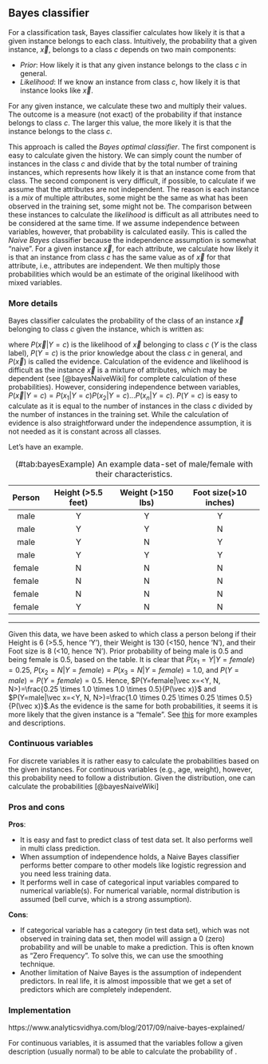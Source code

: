 ## Bayes classifier

For a classification task, Bayes classifier calculates how likely it is that a given instance belongs to each class. Intuitively, the probability that a given instance, $\vec x$, belongs to a class $c$ depends on two main components:

* *Prior*: How likely it is that any given instance belongs to the class $c$ in general. 
* *Likelihood*: If we know an instance from class $c$, how likely it is that instance looks like $\vec x$.

For any given instance, we calculate these two and multiply their values. The outcome is a measure (not exact) of the probability if that instance belongs to class $c$. The larger this value, the more likely it is that the instance belongs to the class $c$.

This approach is called the *Bayes optimal classifier*. The first component is easy to calculate given the history. We can simply count the number of instances in the class $c$ and divide that by the total number of training instances, which represents how likely it is that an instance come from that class. The second component is very difficult, if possible, to calculate if we assume that the attributes are not independent. The reason is each instance is a *mix* of multiple attributes, some might be the same as what has been observed in the training set, some might not be. The comparison between these instances to calculate the *likelihood* is difficult as all attributes need to be considered at the same time. If we assume independence between variables, however, that probability is calculated easily. This is called the *Naive Bayes* classifier because the independence assumption is somewhat "naive". For a given instance $\vec x$, for each attribute, we calculate how likely it is that an instance from class $c$ has the same value as of $\vec x$ for that attribute, i.e., attributes are independent. We then multiply those probabilities which would be an estimate of the original likelihood with mixed variables. 

### More details
Bayes classifier calculates the probability of the class of an instance $\vec x$ belonging to class $c$ given the instance, which is written as:

\begin{equation}
P(Y=c|\vec x) = \frac{P(\vec x|Y=c)P(Y=c)}{P(\vec x)} (\#eq:bayesFormulae)
\end{equation}

where $P(\vec x|Y=c)$ is the likelihood of $\vec x$ belonging to class $c$ ($Y$ is the class label), $P(Y=c)$ is the prior knowledge about the class $c$ in general, and $P(\vec x)$ is called the evidence. Calculation of the evidence and likelihood is difficult as the instance $\vec x$ is a mixture of attributes, which may be dependent (see [@bayesNaiveWiki] for complete calculation of these probabilities). However, considering independence between variables, $P(\vec x|Y=c)=P(x_1|Y=c)P(x_2|Y=c)...P(x_n|Y=c)$. $P(Y=c)$ is easy to calculate as it is equal to the number of instances in the class $c$ divided by the number of instances in the training set. While the calculation of evidence is also straightforward under the independence assumption, it is not needed as it is constant across all classes.

Let's have an example. 

Table: (\#tab:bayesExample) An example data-set of male/female with their characteristics.

| Person | Height (>5.5 feet) | Weight (>150 lbs) | Foot size(>10 inches) |
|:------:|:------------------:|:-----------------:|:---------------------:|
|  male  |          Y         |         Y         |           Y           |
|  male  |          Y         |         Y         |           N           |
|  male  |          Y         |         N         |           Y           |
|  male  |          Y         |         Y         |           Y           |
| female |          N         |         N         |           N           |
| female |          N         |         N         |           N           |
| female |          N         |         N         |           N           |
| female |          Y         |         N         |           N           |
--------------------------------------------------------------------------

Given this data, we have been asked to which class a person belong if their Height is 6 (>5.5, hence 'Y'), their Weight is 130 (<150, hence 'N'), and their Foot size is 8 (<10, hence 'N'). Prior probability of being male is 0.5 and being female is 0.5, based on the table. It is clear that $P(x_1=Y|Y=female)=0.25$, $P(x_2=N|Y=female)=P(x_3=N|Y=female)=1.0$, and $P(Y=male)=P(Y=female)=0.5$. Hence, $P(Y=female|\vec x=<Y, N, N>)=\frac{0.25 \times 1.0 \times 1.0 \times 0.5}{P(\vec x)}$ and $P(Y=male|\vec x=<Y, N, N>)=\frac{1.0 \times 0.25 \times 0.25 \times 0.5}{P(\vec x)}$.As the evidence is the same for both probabilities, it seems it is more likely that the given instance is a "female". See [this](https://www.geeksforgeeks.org/naive-bayes-classifiers/) for more examples and descriptions.

### Continuous variables
For discrete variables it is rather easy to calculate the probabilities based on the given instances. For continuous variables (e.g., age, weight), however, this probability need to follow a distribution. Given the distribution, one can calculate the probabilities 
[@bayesNaiveWiki]

### Pros and cons

**Pros**:

* It is easy and fast to predict class of test data set. It also performs well in multi class prediction.
* When assumption of independence holds, a Naive Bayes classifier performs better compare to other models like logistic regression and you need less training data.
* It performs well in case of categorical input variables compared to numerical variable(s). For numerical variable, normal distribution is assumed (bell curve, which is a strong assumption).
  
**Cons**:

* If categorical variable has a category (in test data set), which was not observed in training data set, then model will assign a 0 (zero) probability and will be unable to make a prediction. This is often known as “Zero Frequency”. To solve this, we can use the smoothing technique.
* Another limitation of Naive Bayes is the assumption of independent predictors. In real life, it is almost impossible that we get a set of predictors which are completely independent.

### Implementation
https://www.analyticsvidhya.com/blog/2017/09/naive-bayes-explained/

For continuous variables, it is assumed that the variables follow a given description (usually normal) to be able to calculate the probability of . 
